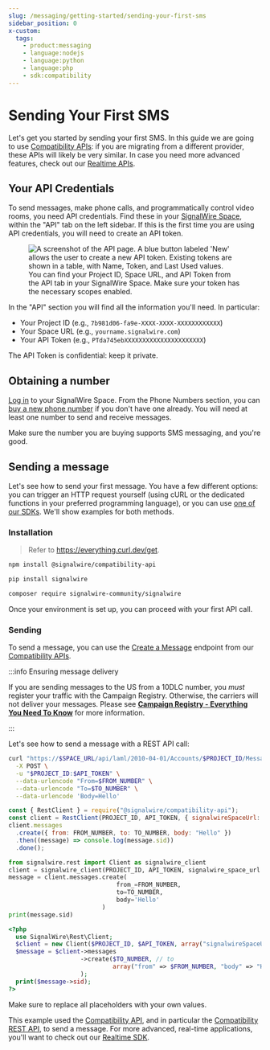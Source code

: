 ```yaml
---
slug: /messaging/getting-started/sending-your-first-sms
sidebar_position: 0
x-custom:
  tags:
    - product:messaging
    - language:nodejs
    - language:python
    - language:php
    - sdk:compatibility
---
```


# Sending Your First SMS

Let's get you started by sending your first SMS. In this guide we are going to
use [Compatibility APIs](/rest/compatibility-api): if you are
migrating from a different provider, these APIs will likely be very similar. In
case you need more advanced features, check out our [Realtime APIs](/sdks/reference/realtime-sdk/guides/messaging/first-steps-with-messaging).

## Your API Credentials

To send messages, make phone calls, and programmatically control video rooms,
you need API credentials. Find these in your [SignalWire Space](https://signalwire.com/signin), within the "API" tab on the left sidebar.
If this is the first time you are using API credentials, you will need to create
an API token.

<figure>
  <img
    className="img-800"
    src={require("@site/docs/_common/img/api-credentials.webP").default}
    alt="A screenshot of the API page. A blue button labeled 'New' allows the user to create a new API token. Existing tokens are shown in a table, with Name, Token, and Last Used values."
  />
  <figcaption>
    You can find your Project ID, Space URL, and API Token from the API tab in your
    SignalWire Space. Make sure your token has the necessary scopes enabled.
  </figcaption>
</figure>

In the "API" section you will find all the information you'll need. In particular:

- Your Project ID (e.g., `7b981d06-fa9e-XXXX-XXXX-XXXXXXXXXXXX`)
- Your Space URL (e.g., `yourname.signalwire.com`)
- Your API Token (e.g., `PTda745ebXXXXXXXXXXXXXXXXXXXXXX`)

The API Token is confidential: keep it private.

## Obtaining a number

[Log in](https://signalwire.com/signin) to your SignalWire Space. From the Phone
Numbers section, you can [buy a new phone number](/platform/phone-numbers/getting-started/buying-a-phone-number) if
you don't have one already. You will need at least one number to send and
receive messages.

Make sure the number you are buying supports SMS messaging, and you're good.

## Sending a message

Let's see how to send your first message. You have a few different options: you
can trigger an HTTP request yourself (using cURL or the dedicated functions in
your preferred programming language), or you can use [one of our SDKs](/sdks). We'll show examples for both methods.

### Installation


<Tabs groupId="your-first-api-calls">

<TabItem value="curl" label="cURL">

> Refer to https://everything.curl.dev/get.

</TabItem>

<TabItem value="js" label="JavaScript" default>

```bash
npm install @signalwire/compatibility-api
```

</TabItem>

<TabItem value="python" label="Python">

```bash
pip install signalwire
```

</TabItem>

<TabItem value="php" label="PHP">

```bash
composer require signalwire-community/signalwire
```

</TabItem>

</Tabs>

Once your environment is set up, you can proceed with your first API call.

### Sending

To send a message, you can use the [Create a Message](/rest/compatibility-api/endpoints/create-message) endpoint from our
[Compatibility APIs](https://developer.signalwire.com/compatibility-api/).

:::info Ensuring message delivery

If you are sending messages to the US from a 10DLC number, you _must_ register
your traffic with the Campaign Registry. Otherwise, the carriers will not
deliver your messages. Please see [**Campaign Registry - Everything You Need To Know**](/messaging/get-started/campaign-registry) for more information.

:::

Let's see how to send a message with a REST API call:

<Tabs groupId="your-first-api-calls">

<TabItem value="curl" label="cURL">

```bash
curl "https://$SPACE_URL/api/laml/2010-04-01/Accounts/$PROJECT_ID/Messages" \
  -X POST \
  -u "$PROJECT_ID:$API_TOKEN" \
  --data-urlencode "From=$FROM_NUMBER" \
  --data-urlencode "To=$TO_NUMBER" \
  --data-urlencode 'Body=Hello'
```

</TabItem>

<TabItem value="js" label="JavaScript">

```js
const { RestClient } = require("@signalwire/compatibility-api");
const client = RestClient(PROJECT_ID, API_TOKEN, { signalwireSpaceUrl: SPACE_URL });
client.messages
  .create({ from: FROM_NUMBER, to: TO_NUMBER, body: "Hello" })
  .then((message) => console.log(message.sid))
  .done();
```

</TabItem>

<TabItem value="python" label="Python">

```python
from signalwire.rest import Client as signalwire_client
client = signalwire_client(PROJECT_ID, API_TOKEN, signalwire_space_url = SPACE_URL)
message = client.messages.create(
                              from_=FROM_NUMBER,
                              to=TO_NUMBER,
                              body='Hello'
                          )
print(message.sid)
```

</TabItem>

<TabItem value="php" label="PHP">

```php
<?php
  use SignalWire\Rest\Client;
  $client = new Client($PROJECT_ID, $API_TOKEN, array("signalwireSpaceUrl" => $SPACE_URL));
  $message = $client->messages
                    ->create($TO_NUMBER, // to
                             array("from" => $FROM_NUMBER, "body" => "Hello")
                    );
  print($message->sid);
?>
```

</TabItem>

</Tabs>

Make sure to replace all placeholders with your own values.

This example used the [Compatibility API](pathname:///compatibility-api), and in
particular the [Compatibility REST API](/rest/compatibility-api), to
send a message. For more advanced, real-time applications, you'll want to check
out our [Realtime SDK](/sdks/reference/realtime-sdk/relay-v4).